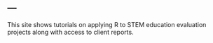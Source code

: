 ---
---

This site shows tutorials on applying R to STEM education evaluation projects along with access to client reports.